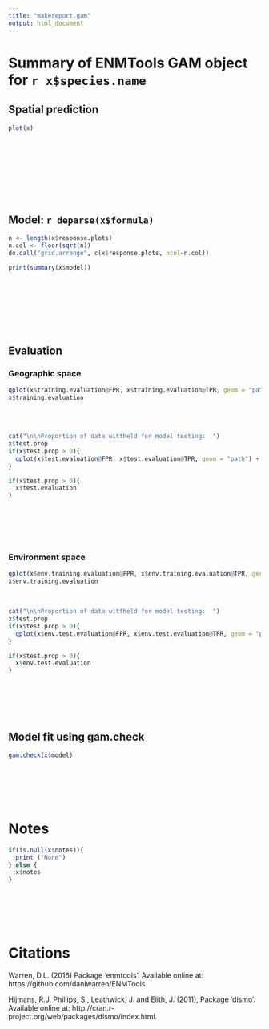 ```yaml
---
title: "makereport.gam"
output: html_document
---
```


# Summary of ENMTools GAM object for `r x$species.name`

## Spatial prediction
```r
plot(x)
```
<br>
<br>
<br>
<br>
<br>
<br>
<br>

## Model: `r deparse(x$formula)`
```r
n <- length(x$response.plots)
n.col <- floor(sqrt(n))
do.call("grid.arrange", c(x$response.plots, ncol=n.col))

print(summary(x$model))
```
<br>
<br>
<br>
<br>
<br>
<br>

## Evaluation
### Geographic space
```r
qplot(x$training.evaluation@FPR, x$training.evaluation@TPR, geom = "path") + theme_bw() + xlab(label = "False Positive Rate") + ylab(label = "True Positive Rate") + geom_path(size=1) + ggtitle("Evaluation on training data, geographic space")
x$training.evaluation
```
<br>
<br>
```r
cat("\n\nProportion of data wittheld for model testing:  ")
x$test.prop
if(x$test.prop > 0){
  qplot(x$test.evaluation@FPR, x$test.evaluation@TPR, geom = "path") + theme_bw() + xlab(label = "False Positive Rate") + ylab(label = "True Positive Rate") + geom_path(size=1) + ggtitle("Evaluation on test data, geographic space")
}

if(x$test.prop > 0){
  x$test.evaluation 
}
```
<br>
<br>
<br>
<br>

### Environment space
```r
qplot(x$env.training.evaluation@FPR, x$env.training.evaluation@TPR, geom = "path") + theme_bw() + xlab(label = "False Positive Rate") + ylab(label = "True Positive Rate") + geom_path(size=1) + ggtitle("Evaluation on training data, environment space")
x$env.training.evaluation
```
<br>
```r
cat("\n\nProportion of data wittheld for model testing:  ")
x$test.prop
if(x$test.prop > 0){
  qplot(x$env.test.evaluation@FPR, x$env.test.evaluation@TPR, geom = "path") + theme_bw() + xlab(label = "False Positive Rate") + ylab(label = "True Positive Rate") + geom_path(size=1) + ggtitle("Evaluation on test data, environment space")
}

if(x$test.prop > 0){
  x$env.test.evaluation 
}
```
<br>
<br>
<br>
<br>

## Model fit using gam.check
```r
gam.check(x$model)
```
<br>
<br>
<br>
<br>

# Notes
```r
if(is.null(x$notes)){
  print ("None")
} else {
  x$notes  
}

```
<br>
<br>
<br>
<br>

# Citations
Warren, D.L. (2016) Package ‘enmtools’. Available online at: https://github.com/danlwarren/ENMTools

Hijmans, R.J, Phillips, S., Leathwick, J. and Elith, J. (2011), Package ‘dismo’. Available online at: http://cran.r-project.org/web/packages/dismo/index.html.
